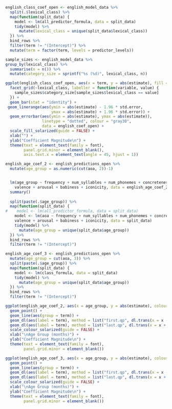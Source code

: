 ```r
english_class_coef_open <- english_model_data %>%
  split(.$lexical_class) %>%
  map(function(split_data) {
    model <- lm(all_predictor_formula, data = split_data)
    tidy(model) %>%
      mutate(lexical_class = unique(split_data$lexical_class))
  }) %>%
  bind_rows %>%
  filter(term != "(Intercept)") %>%
  mutate(term = factor(term, levels = predictor_levels))
```
  
```r
sample_sizes <- english_model_data %>%
group_by(lexical_class) %>%
  summarise(n = n()) %>%
  mutate(category_size = sprintf("%s (%d)", lexical_class, n))

ggplot(english_class_coef_open, aes(x = term, y = abs(estimate), fill = term)) +
  facet_grid(~lexical_class, labeller = function(variable, value) {
    sample_sizes$category_size[sample_sizes$lexical_class == value]
  }) +
  geom_bar(stat = "identity") +
 geom_linerange(aes(ymin = abs(estimate) - 1.96 * std.error,
                    ymax = abs(estimate) + 1.96 * std.error)) +
  geom_errorbar(aes(ymin = abs(estimate), ymax = abs(estimate)),
                linetype = "dotted", colour = "gray30",
                data = english_coef_open) +
  scale_fill_solarized(guide = FALSE) +
  xlab("") +
  ylab("Coefficient Magnitude\n") +
  theme(text = element_text(family = font),
        panel.grid.minor = element_blank(),
        axis.text.x = element_text(angle = 45, hjust = 1))
```

```r
english_age_coef_2 <- english_predictions_open %>%
  mutate(age_group = as.numeric(cut(aoa, 2))-1)


  lm(age_group ~ frequency + num_syllables + num_phonemes + concreteness + 
    valence + arousal + babiness + iconicity, data = english_age_coef_2) %>%
  summary()
  
  split(paste(.$age_group)) %>%
  map(function(split_data) {
#    model <- lm(all_predictor_formula, data = split_data)
    model <- lm(aoa ~ frequency + num_syllables + num_phonemes + concreteness + 
    valence + arousal + babiness + iconicity, data = split_data)
    tidy(model) %>%
      mutate(age_group = unique(split_data$age_group))
  }) %>%
  bind_rows %>%
  filter(term != "(Intercept)")

english_age_coef_3 <- english_predictions_open %>%
  mutate(age_group = cut(aoa, 3)) %>%
  split(paste(.$age_group)) %>%
  map(function(split_data) {
    model <- lm(class_formula, data = split_data)
    tidy(model) %>%
      mutate(age_group = unique(split_data$age_group))
  }) %>%
  bind_rows %>%
  filter(term != "(Intercept)")
```

```r
ggplot(english_age_coef_2, aes(x = age_group, y = abs(estimate), colour = term)) +
  geom_point() +
  geom_line(aes(group = term)) +
  geom_dl(aes(label = term), method = list("first.qp", dl.trans(x = x - 0.2), cex = 0.8)) +
  geom_dl(aes(label = term), method = list("last.qp", dl.trans(x = x + 0.2), cex = 0.8)) +
  scale_colour_solarized(guide = FALSE) +
  xlab("\nAge Group (months)") +
  ylab("Coefficient Magnitude\n") +
  theme(text = element_text(family = font),
        panel.grid.minor = element_blank())
```

```r
ggplot(english_age_coef_3, aes(x = age_group, y = abs(estimate), colour = term)) +
  geom_point() +
  geom_line(aes(group = term)) +
  geom_dl(aes(label = term), method = list("first.qp", dl.trans(x = x - 0.2), cex = 0.8)) +
  geom_dl(aes(label = term), method = list("last.qp", dl.trans(x = x + 0.2), cex = 0.8)) +
  scale_colour_solarized(guide = FALSE) +
  xlab("\nAge Group (months)") +
  ylab("Coefficient Magnitude\n") +
  theme(text = element_text(family = font),
        panel.grid.minor = element_blank())
```
